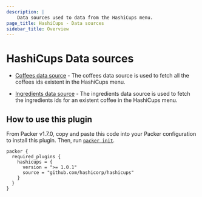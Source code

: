 ```yaml
---
description: |
    Data sources used to data from the HashiCups menu.
page_title: HashiCups - Data sources
sidebar_title: Overview
---
```


# HashiCups Data sources

- [Coffees data source](/docs/datasources/hashicups/coffees) - The coffees data source is used to
fetch all the coffees ids existent in the HashiCups menu.

- [Ingredients data source](/docs/datasources/hashicups/ingredients) - The ingredients data source is used to
fetch the ingredients ids for an existent coffee in the HashiCups menu.

## How to use this plugin

From Packer v1.7.0, copy and paste this code into your Packer configuration to install this plugin.
Then, run [`packer init`](/docs/commands/init).

```hcl
packer {
  required_plugins {
    hashicups = {
      version = ">= 1.0.1"
      source = "github.com/hashicorp/hashicups"
    }
  }
}
```

